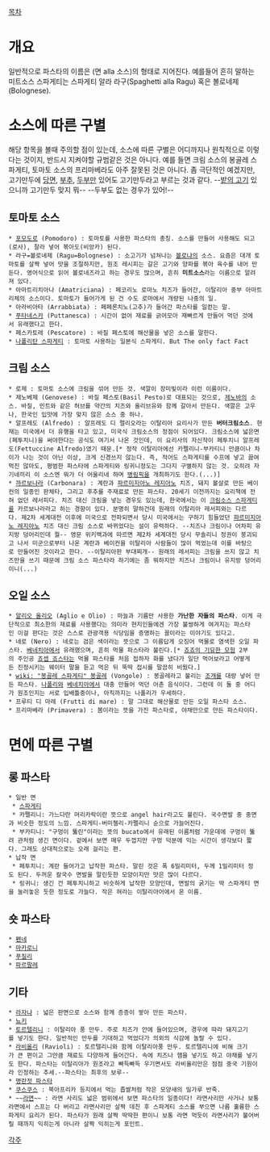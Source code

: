 [[목차]]
= 개요 =
일반적으로 파스타의 이름은 (면 alla 소스)의 형태로 지어진다. 예를들어 흔히 말하는 미트소스 스파게티는 스파게티 알라 라구(Spaghetti alla Ragu) 혹은 볼로네제(Bolognese).
= 소스에 따른 구별 =
해당 항목을 볼때 주의할 점이 있는데, 소스에 따른 구별은 어디까지나 원칙적으로 이렇다는 것이지, 반드시 지켜야할 규범같은 것은 아니다. 예를 들면 크림 소스의 봉골레 스파게티, 토마토 소스의 프리마베라도 아주 잘못된 것은 아니다. 좀 극단적인 예겠지만, 고기만두에 [[당면]], [[부추]], [[두부]]만 있어도 고기만두라고 부르는 것과 같다. --[[콩|밭의 고기]] 있으니까 고기만두 맞지 뭐-- --두부도 없는 경우가 있어!--
== 토마토 소스 ==
 * [[포모도로]] (Pomodoro) : 토마토를 사용한 파스타의 총칭. 소스를 만들어 사용해도 되고(로사), 잘라 넣어 볶아도(비앙카) 된다.
 * 라구=볼로녜제 (Ragu=Bolognese) : 소고기가 넘쳐나는 [[볼로냐]]의 소스. 요즘은 대개 토마토를 살짝 넣어 맛을 조절하지만, 원조 레시피는 갈은 고기와 양파를 볶아 육수를 내어 만든다. 영어식으로 읽어 볼로네즈라고 하는 경우도 많으며, 흔히 '''미트소스'''라는 이름으로 알려져 있다.
 * 아마트리치아나 (Amatriciana) : 페코리노 로마노 치즈가 들어간, 이탈리아 중부 아마트리체의 소스이다. 토마토가 들어가게 된 건 수도 로마에서 개량된 나중의 일.
 * 아라비아타 (Arrabbiata) : 페페론치노(고추)가 들어간 파스타를 일컫는 말.
 * [[푸타네스카]] (Puttanesca) : 시간이 없어 재료를 긁어모아 재빠르게 만들어 먹던 것에서 유래했다고 한다.
 * 페스카토레 (Pescatore) : 바질 페스토에 해산물을 넣은 소스를 말한다.
 * [[나폴리탄 스파게티]] : 토마토 사용하는 일본식 스파게티. But The only fact Fact 
== 크림 소스 ==
 * 로제 : 토마토 소스에 크림을 섞어 만든 것. 색깔이 장미빛이라 이런 이름이다.
 * 제노베제 (Genovese) : 바질 페스토(Basil Pesto)로 대표되는 것으로, [[제노바]]의 소스. 바질, 민트와 같은 허브를 약간의 치즈와 올리브유와 함께 갈아서 만든다. 색깔은 고우나, 한국인 입맛에 가장 맞지 않은 소스 중 하나.
 * 알프레도 (Alfredo) : 알프레도 디 렐리오라는 이탈리아 요리사가 만든 '''버터크림소스'''. 현재는 미국에서 더 유행을 타고 있고, 미국식 크림소스의 정점이 되어있다. 크림소스에 넓은면(페투치니)을 써야한다는 공식도 여기서 나온 것인데, 이 요리사의 자신작이 페투치니 알프레도(Fettuccine Alfredo)였기 때문.[* 정작 이탈리아에선 카펠리니-부카티니 만큼이나 차이가 나는 것이 아닌 이상, 크게 신경쓰지 않는다. 즉, 적어도 스파게티를 수프에 넣고 끓여먹진 않아도, 평범한 파스타에 스파게티와 링귀니정도는 그다지 구별하지 않는 것. 오히려 자기네끼리 이 소스엔 뭐가 더 어울리네 하며 [[병림픽]]을 개최하기도 한다.(...)]
 * [[카르보나라|까르보나라]] (Carbonara) : 계란과 [[파르미지아노 레지아노]] 치즈, 돼지 볼살로 만든 베이컨의 일종인 판체타, 그리고 후추를 주재료로 만든 파스타. 20세기 이전까지는 요리책에 전혀 없던 레서피다. 치즈 대신 크림을 넣는 경우도 있는데, 한국에서는 이 [[크림소스 스파게티]]를 카르보나라라고 하는 경향이 있다. 분명히 말하건데 원래의 이탈리아 레서피와는 다르다. 제2차 세계대전 이후에 미국으로 전파되면서 당시 미국에서는 구하기 힘들었던 [[파르미지아노 레지아노]] 치즈 대신 크림 소스로 바뀌었다는 설이 유력하다. --치즈나 크림이나 어차피 유지방 덩어리인데 뭘-- 영문 위키백과에 따르면 제2차 세계대전 당시 무솔리니 정권이 붕괴되고 나서 미군으로부터 나온 계란과 베이컨을 이탈리아 사람들이 많이 먹었는데 이를 바탕으로 만들어진 것이라고 한다. --이탈리아판 부대찌개-- 원래의 레서피는 크림을 쓰지 않고 치즈만을 쓰기 때문에 크림 소스 파스타라 하기에는 좀 뭐하지만 치즈나 크림이나 유지방 덩어리이니(...)
== 오일 소스 ==
 * [[알리오 올리오]] (Aglio e Olio) : 마늘과 기름만 사용한 '''가난한 자들의 파스타'''. 이게 극단적으로 최소한의 재료를 사용했다는 의미라 현지인들에겐 가장 불쌍하게 여겨지는 파스타인 이걸 판다는 것은 스스로 관광객용 식당임을 증명하는 꼴이라는 이야기도 있다고.
 * 네로 (Nero) : 네로는 검은 색이라는 뜻으로 그 이름답게 오징어 먹물로 염색한 오일 파스타. [[베네치아]]에서 유래했으며, 흔히 먹물 파스타라 불린다.[* [[죠죠의 기묘한 모험]] 2부의 주인공 [[죠셉 죠스타]]는 먹물 파스타를 처음 접하자 화를 냈다가 일단 먹어보라고 어떻게든 진정시키는 웨이터 말을 듣고 먹은 뒤 뚝딱 접시를 말끔히 비웠다.]
 * [[wiki: "봉골레 스파게티" 봉골레]] (Vongole) : 봉골레라고 불리는 [[조개]]를 대량 넣어 만든 파스타. [[나폴리]]와 [[베네치아]]에서 대충 만들어 먹던 어촌 음식이다. 그런데 이 둘 중 어디가 원조인지는 서로 입배틀중이나, 아직까지는 나폴리가 우세하다.
 * 프루티 디 마레 (Frutti di mare) : 말 그대로 해산물로 만든 오일 파스타 소스.
 * 프리마베라 (Primavera) : 봄이라는 뜻을 가진 파스타로, 야채만으로 만든 파스타이다.
= 면에 따른 구별 =
== 롱 파스타 ==
 * 일반 면
  * [[스파게티]]
  * 카펠리니: 가느다란 머리카락이란 뜻으로 angel hair라고도 불린다. 국수면발 중 중면과 비슷한 정도의 느낌. 스파게티-버미첼리-카펠리니 순으로 가늘어진다.
  * 부카티니: "구멍이 뚫린"이라는 뜻의 bucato에서 유래된 이름처럼 가운데에 구멍이 뚫려 관처럼 생긴 면이다. 겉에서 보면 매우 두껍지만 구멍 덕분에 익는 시간이 생각보다 짧다. 그래도 상대적으로는 오래 걸리는 편.
 * 납작 면
  * 페투치니: 계란 들어가고 납작한 파스타. 말린 것은 폭 6밀리미터, 두께 1밀리미터 정도 된다. 두꺼운 칼국수 면발을 말린듯한 모양이지만 맛은 많이 다르다.
  * 링귀니: 생긴 건 페투치니하고 비슷하게 납작한 모양인데, 면발의 굵기는 딱 스파게티 면을 눌러놓은 듯한 정도로 가늘다. 작은 혀라는 이탈리아어에서 온 이름.
== 숏 파스타 ==
 * [[펜네]]
 * [[마카로니]] 
 * [[푸질리]]
 * [[파르팔레]]
== 기타 ==
 * [[라자냐]] : 넓은 판면으로 소스와 함께 층층이 쌓아 만든 파스타.
 * [[뇨키]]
 * [[토르텔리니]] : 이탈리아 풍 만두. 주로 치즈가 안에 들어있으며, 경우에 따라 돼지고기를 넣기도 한다. 일반적인 만두를 기대하고 먹었다가 의외의 식감에 놀랄 수 있다.
 * [[라비올리]] (Ravioli) : 토르텔리니와 함께 이탈리아풍 만두. 토르텔리니에 비해 크기가 큰 편이고 그만큼 재료도 다양하게 들어간다. 속에 치즈나 햄을 넣기도 하고 야채를 넣기도 한다. 파스타는 이탈리아가 원조라고 빠득빠득 우기면서도 라비올리만은 점점 중국 기원이라 인정하는 추세.--파스타는 최후의 보루--
 * [[명란젓 파스타]]
 * [[쿠스쿠스]] : 북아프리카 등지에서 먹는 좁쌀처럼 작은 모양새의 밀가루 반죽.
 * ~~[[라면]]~~ : 라면 사리도 넓은 범위에서 보면 파스타의 일종이다! 라면사리만 사거나 보통라면에서 스프는 다 버리고 라면사리만 살짝 데친 후 스파게티 소스를 부으면 나름 훌륭한 스파게티 요리가 된다. 파스타가 원래 살짝 딱딱한 편이니 보통 라면 먹듯이 라면사리가 불어버릴 때까지 익히는게 아니라 살짝 익히는게 포인트.

[[각주]]

